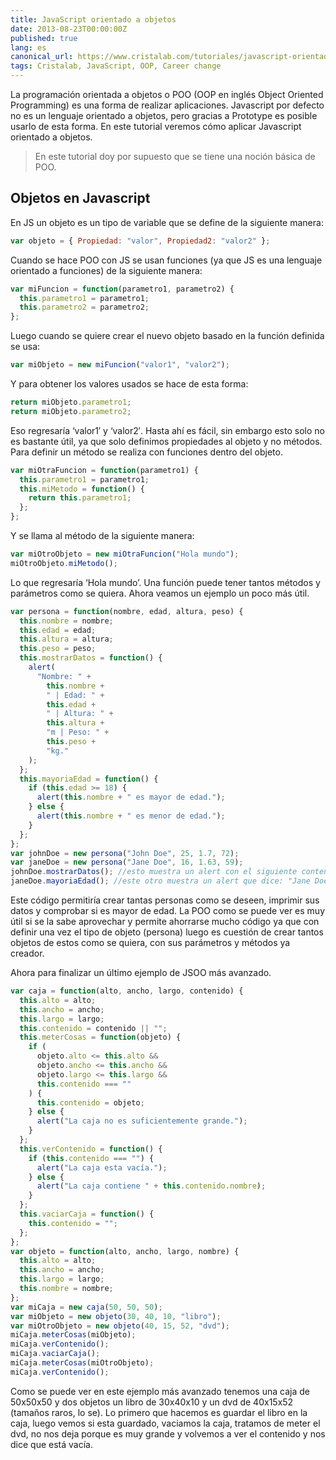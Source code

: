 ```yaml
---
title: JavaScript orientado a objetos
date: 2013-08-23T00:00:00Z
published: true
lang: es
canonical_url: https://www.cristalab.com/tutoriales/javascript-orientado-a-objetos-c111760l/
tags: Cristalab, JavaScript, OOP, Career change
---
```


La programación orientada a objetos o POO (OOP en inglés Object Oriented Programming) es una forma de realizar aplicaciones. Javascript por defecto no es un lenguaje orientado a objetos, pero gracias a Prototype es posible usarlo de esta forma. En este tutorial veremos cómo aplicar Javascript orientado a objetos.

> En este tutorial doy por supuesto que se tiene una noción básica de POO.

## Objetos en Javascript

En JS un objeto es un tipo de variable que se define de la siguiente manera:

```js
var objeto = { Propiedad: "valor", Propiedad2: "valor2" };
```

Cuando se hace POO con JS se usan funciones (ya que JS es una lenguaje orientado a funciones) de la siguiente manera:

```js
var miFuncion = function(parametro1, parametro2) {
  this.parametro1 = parametro1;
  this.parametro2 = parametro2;
};
```

Luego cuando se quiere crear el nuevo objeto basado en la función definida se usa:

```js
var miObjeto = new miFuncion("valor1", "valor2");
```

Y para obtener los valores usados se hace de esta forma:

```js
return miObjeto.parametro1;
return miObjeto.parametro2;
```

Eso regresaría ‘valor1′ y ‘valor2′. Hasta ahí es fácil, sin embargo esto solo no es bastante útil, ya que solo definimos propiedades al objeto y no métodos. Para definir un método se realiza con funciones dentro del objeto.

```js
var miOtraFuncion = function(parametro1) {
  this.parametro1 = parametro1;
  this.miMetodo = function() {
    return this.parametro1;
  };
};
```

Y se llama al método de la siguiente manera:

```js
var miOtroObjeto = new miOtraFuncion("Hola mundo");
miOtroObjeto.miMetodo();
```

Lo que regresaría ‘Hola mundo’. Una función puede tener tantos métodos y parámetros como se quiera. Ahora veamos un ejemplo un poco más útil.

```js
var persona = function(nombre, edad, altura, peso) {
  this.nombre = nombre;
  this.edad = edad;
  this.altura = altura;
  this.peso = peso;
  this.mostrarDatos = function() {
    alert(
      "Nombre: " +
        this.nombre +
        " | Edad: " +
        this.edad +
        " | Altura: " +
        this.altura +
        "m | Peso: " +
        this.peso +
        "kg."
    );
  };
  this.mayoriaEdad = function() {
    if (this.edad >= 18) {
      alert(this.nombre + " es mayor de edad.");
    } else {
      alert(this.nombre + " es menor de edad.");
    }
  };
};
var johnDoe = new persona("John Doe", 25, 1.7, 72);
var janeDoe = new persona("Jane Doe", 16, 1.63, 59);
johnDoe.mostrarDatos(); //esto muestra un alert con el siguiente contenido: "Nombre: John Doe | Edad: 25 | Altura: 1.7 | Peso: 72kg.".
janeDoe.mayoriaEdad(); //este otro muestra un alert que dice: "Jane Doe es menor de edad.".
```

Este código permitiría crear tantas personas como se deseen, imprimir sus datos y comprobar si es mayor de edad. La POO como se puede ver es muy útil si se la sabe aprovechar y permite ahorrarse mucho código ya que con definir una vez el tipo de objeto (persona) luego es cuestión de crear tantos objetos de estos como se quiera, con sus parámetros y métodos ya creador.

Ahora para finalizar un último ejemplo de JSOO más avanzado.

```js
var caja = function(alto, ancho, largo, contenido) {
  this.alto = alto;
  this.ancho = ancho;
  this.largo = largo;
  this.contenido = contenido || "";
  this.meterCosas = function(objeto) {
    if (
      objeto.alto <= this.alto &&
      objeto.ancho <= this.ancho &&
      objeto.largo <= this.largo &&
      this.contenido === ""
    ) {
      this.contenido = objeto;
    } else {
      alert("La caja no es suficientemente grande.");
    }
  };
  this.verContenido = function() {
    if (this.contenido === "") {
      alert("La caja esta vacía.");
    } else {
      alert("La caja contiene " + this.contenido.nombre);
    }
  };
  this.vaciarCaja = function() {
    this.contenido = "";
  };
};
var objeto = function(alto, ancho, largo, nombre) {
  this.alto = alto;
  this.ancho = ancho;
  this.largo = largo;
  this.nombre = nombre;
};
var miCaja = new caja(50, 50, 50);
var miObjeto = new objeto(30, 40, 10, "libro");
var miOtroObjeto = new objeto(40, 15, 52, "dvd");
miCaja.meterCosas(miObjeto);
miCaja.verContenido();
miCaja.vaciarCaja();
miCaja.meterCosas(miOtroObjeto);
miCaja.verContenido();
```

Como se puede ver en este ejemplo más avanzado tenemos una caja de 50x50x50 y dos objetos un libro de 30x40x10 y un dvd de 40x15x52 (tamaños raros, lo se). Lo primero que hacemos es guardar el libro en la caja, luego vemos si esta guardado, vaciamos la caja, tratamos de meter el dvd, no nos deja porque es muy grande y volvemos a ver el contenido y nos dice que está vacía.
